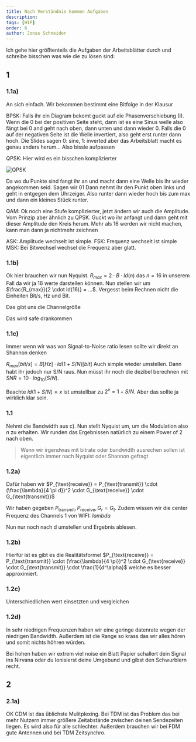 ```yaml
---
title: Nach Verständnis kommen Aufgaben
description: 
tags: [HIP]
order: 6
author: Jonas Schneider
---
```


Ich gehe hier größtenteils die Aufgaben der Arbeitsblätter durch und schreibe bisschen was wie die zu lösen sind:

## 1

### 1.1a)
An sich einfach. Wir bekommen bestimmt eine Bitfolge in der Klausur 

BPSK: Falls ihr ein Diagram bekomt guckt auf die Phasenverschiebung (I). Wenn die 0 bei der positiven Seite steht, dann ist es eine Sinus welle also
fängt bei 0 and geht nach oben, dann unten und dann wieder 0. Falls die 0 auf der negativen Seite ist die Welle invertiert, also geht erst runter dann hoch. Die Slides sagen 0: sine, 1: inverted aber das Arbeitsblatt macht es genau anders herum... Also bissle aufpassen

QPSK: Hier wird es ein bisschen komplizierter

![QPSK](/summary-assets/syscom/mit/qpsk.png)

Da wo du Punkte sind fangt ihr an und macht dann eine Welle bis ihr wieder angekommen seid. Sagen wir 01 Dann nehmt ihr den Punkt oben links und geht in entgegen dem Uhrzeiger. Also runter dann wieder hoch bis zum max und dann ein kleines Stück runter. 


QAM: Ok noch eine Stufe komplizierter, jetzt ändern wir auch die Amplitude. Vom Prinzip aber ähnlich zu QPSK. Guckt wo ihr anfangt und dann geht mit dieser Amplitude den Kreis herum. Mehr als 16 werden wir nicht machen, kann man dann ja nichtmehr zeichnen

ASK: Amplitude wechselt ist simple.
FSK: Frequenz wechselt ist simple
MSK: Bei Bitwechsel wechsel die Frequenz aber glatt.

### 1.1b)

Ok hier brauchen wir nun Nyquist. $R_{max} = 2 \cdot B \cdot ld(n)$ das $n=16$ in unserem Fall da wir ja 16 werte darstellen können. Nun stellen wir um $\frac{R_{max}}{2 \cdot ld(16)} = ...$. Vergesst beim Rechnen nicht die Einheiten Bit/s, Hz und Bit.

Das gibt uns die Channelgröße

Das wird safe drankommen

### 1.1c)

Immer wenn wir was von Signal-to-Noise ratio lesen sollte wir direkt an Shannon denken

$R_{max} [bit/s] = B [Hz] \cdot ld(1 + S/N)[bit]$ Auch simple wieder umstellen. Dann habt ihr jedoch nur S/N raus. Nun müsst ihr noch die dezibel berechnen mit $SNR = 10 \cdot log_10(S/N)$.

Beachte $ld(1+S/N) = x$ ist umstellbar zu $2^{x} = 1 + S/N$. Aber das sollte ja wirklich klar sein.

### 1.1

Nehmt die Bandwidth aus c). Nun stellt Nyquist um, um die Modulation also $n$ zu erhalten. Wir runden das Ergebnissen natürlich zu einem Power of 2 nach oben. 


> Wenn wir irgendwas mit bitrate oder bandwidth ausrechen sollen ist eigentlich immer nach Nyquist oder Shannon gefragt

### 1.2a)

Dafür haben wir $P_{\text{receive}} = P_{\text{transmit}} \cdot (\frac{\lambda}{4 \pi d})^2 \cdot G_{\text{receive}} \cdot G_{\text{transmit}}$

Wir haben gegeben $P_{\text{transmit}}, P_{\text{receive}}, G_r=G_t$.
Zudem wissen wir die center Frequenz des Channels 1 von WIFI: $lambda$

Nun nur noch nach d umstellen und Ergebnis ablesen.

### 1.2b)

Hierfür ist es gibt es die Realitätsformel $P_{\text{receive}} = P_{\text{transmit}} \cdot (\frac{\lambda}{4 \pi})^2 \cdot G_{\text{receive}} \cdot G_{\text{transmit}} \cdot \frac{1}{d^\alpha}$ welche es besser approximiert.

### 1.2c)
Unterschiedlichen wert einsetzten und vergleichen

### 1.2d)
In sehr niedrigen Frequenzen haben wir eine geringe datenrate wegen der niedrigen Bandwidth. Außerdem ist die Range so krass das wir alles hören und somit nichts höhren würden.

Bei hohen haben wir extrem viel noise ein Blatt Papier schallert dein Signal ins Nirvana oder du Ionisierst deine Umgebund und gibst den Schwurblern recht.


## 2

### 2.1a)

OK CDM ist das üblichste Mulitplexing. Bei TDM ist das Problem das bei mehr Nutzern immer größere Zeitabstände zwischen deinen Sendezeiten liegen. Es wird also für alle schlechter. Außerdem brauchen wir bei FDM gute Antennen und bei TDM Zeitsynchro.

